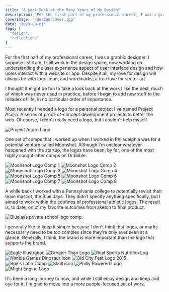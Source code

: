 ```yaml
---
title: "A Look Back at the Many Years of My Design"
description: "For the first part of my professional career, I was a graphic designer. Let's take a look back."
coverImage: "/design/cover.jpg"
date: "2019-08-01"
tags: [
  "design",
  "reflections"
]
---
```


For the first half of my professional career, I was a graphic designer. I suppose I still am, I still work in the design space, now working on understanding the user experience aspect of user interface design and how users interact with a website or app. Despite it all, my love for design will always be with logo, icon, and wordmarks; a true love for vector art.

I thought it might be fun to take a look back at the work I like the best, much of which was never used in practice, before I begin to add new stuff to the rolladex of life, in no particular order of importance.

Most recently I needed a logo for a personal project I've named Project Acorn. A series of proof-of-concept development projects to better the web. Of course, I didn't really need a logo, but I couldn't help myself.

<img src="/design/acorn.jpg" alt="Project Acorn Logo" data-align="wide" />

One set of comps that I worked up when I worked in Philadelphia was for a potential venture called Moonshot. Although I'm unclear whatever happened with the startup, the logos have been, by far, one of the most highly sought-after comps on Dribbble.

<div data-gallery>
  <img src="/design/moonshot-1.jpg" alt="Moonshot Logo Comp 1" />
  <img src="/design/moonshot-2.jpg" alt="Moonshot Logo Comp 2" />
  <img src="/design/moonshot-3.jpg" alt="Moonshot Logo Comp 3" />
  <img src="/design/moonshot-4.jpg" alt="Moonshot Logo Comp 4" />
  <img src="/design/moonshot-6.jpg" alt="Moonshot Logo Comp 5" />
  <img src="/design/moonshot-7.jpg" alt="Moonshot Logo Comp 6" />
  <img src="/design/moonshot-8.jpg" alt="Moonshot Logo Comp 7" />
  <img src="/design/moonshot-9.jpg" alt="Moonshot Logo Comp 8" />
</div>

A while back I worked with a Pennsylvania college to potentially revisit their team mascot, the Blue Jays. They didn't specify anything specifically, but I aimed to work within the confines of professional athletic logos. The result is, to date, on of my favorite outcomes from sketch to final product.

<img src="/design/bluejay.jpg" alt="Bluejays private school logo comp." data-align="wide" />

I generally like to keep it simple because I don't think that logos, or marks necessarily need to be too complex since they're only ever seen at a glance. Generally, I think, the brand is more important than the logo that supports the brand.

<div data-gallery>
  <img src="/design/eagle.jpg" alt="Eagle Illustration" data-align="center" />
  <img src="/design/greater-than.jpg" alt="Greater Than Logo" data-align="center" />
  <img src="/design/real-sports.jpg" alt="Real Sports Nutrition Log" data-align="center" />
  <img src="/design/nimble.jpg" alt="Nimble Games Dinosaur Icon" data-align="center" />
  <img src="/design/old-city.jpg" alt="Old City Fest Logo 2015" data-align="center" />
  <img src="/design/boys-latin.jpg" alt="Boy's Latin Comp" data-align="center" />
  <img src="/design/skull.jpg" alt="Skull icon" data-align="center" />
  <img src="/design/philly-powered.jpg" alt="Philly Powered Logo" data-align="center" />
</div>

<img src="/design/might-engine.jpg" alt="Might Engine Logo" data-align="wide" />

It's been a long journey to now, and while I still enjoy design and keep and eye for it, I'm glad to move into a more people-focused set of work.
